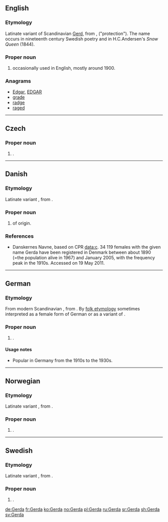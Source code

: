 ==English==

===Etymology===
Latinate variant of Scandinavian [[Gerd]], from {{etyl|non|en}} {{term|Gerðr|lang=non}}, {{term|garðr|lang=non}} ("protection"). The name occurs in nineteenth century Swedish poetry and in H.C.Andersen's ''Snow Queen'' (1844).

===Proper noun===
{{en-proper noun}}

# {{given name|female|from=Germanic}} occasionally used in English, mostly around 1900.

===Anagrams===
* [[Edgar#English|Edgar]], [[EDGAR#English|EDGAR]]
* [[grade#English|grade]]
* [[radge#English|radge]]
* [[raged#English|raged]]

----
==Czech==

===Proper noun===
{{cs-proper noun|g=f}}

# {{given name|female|lang=cs}}.

----

==Danish==

===Etymology===
Latinate variant {{term|Gerd|lang=da}}, from {{etyl|non|da}} {{term|Gerðr|lang=non}}.

===Proper noun===
{{head|da|proper noun}}

# {{given name|female|lang=da}} of {{etyl|non|da}} origin.

===References===
* [http://www.danskernesnavne.navneforskning.ku.dk/ ] Danskernes Navne, based on CPR data:c. 34 119 females with the given name Gerda have been registered in Denmark between about 1890 (=the population alive in 1967) and January 2005, with the frequency peak in the 1910s. Accessed on 19 May 2011.

----

==German==

===Etymology===
From modern Scandinavian {{term|Gerda|lang=da}}, from {{etyl|non|de}} {{term|Gerðr|lang=non}}. By [[folk etymology]] sometimes interpreted as a female form of German {{term|Gerd|lang=de}} or as a variant of {{term|Gertrud|lang=de}}.

===Proper noun===
{{head|de|proper noun}}

# {{given name|female|lang=de}}.

====Usage notes====
* Popular in Germany from the 1910s to the 1930s. 

----

==Norwegian==

===Etymology===
Latinate variant {{term|Gerd|lang=no}}, from {{etyl|non|no}} {{term|Gerðr|lang=non}}.

===Proper noun===
{{head|no|proper noun}}

# {{given name|female|lang=no}}.

----

==Swedish==

===Etymology===
Latinate variant {{term|Gerd|lang=sv}}, from {{etyl|non|sv}} {{term|Gerðr|lang=non}}.

===Proper noun===
{{head|sv|proper noun}}

# {{given name|female|lang=sv}}.

[[de:Gerda]]
[[fr:Gerda]]
[[ko:Gerda]]
[[no:Gerda]]
[[pl:Gerda]]
[[ru:Gerda]]
[[sr:Gerda]]
[[sh:Gerda]]
[[sv:Gerda]]